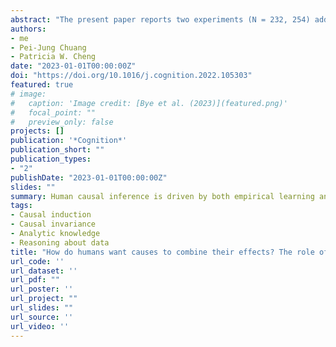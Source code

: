 ```yaml
---
abstract: "The present paper reports two experiments (N = 232, 254) addressing the question: How do reasoners reconcile the desire to have useable (i.e., invariant) causal knowledge – knowledge that holds true when applied in new circumstances/contexts – with the reality that causes often interact with other causes present in the context? The experiments test two views of how reasoners learn and generalize potentially complex causal knowledge. Previous work has focused on reasoners’ ability to learn rules (functions) describing how pre-defined candidate causes combine, potentially interactively, to produce an outcome in a domain. This empirical-function-learning view predicts that participants would generalize an acquired combination rule based on similarity to stimuli they experienced in the domain. An alternative causal-invariance view goes beyond empirical learning: it allows for the possibility that one’s current representation may not yield useable causal knowledge. This view posits that the human causal-induction process incorporates invariant knowledge as an aspiration, entailing that observed deviation from causal invariance when the knowledge is applied serves as a signal for a need to revise causal knowledge: Only invariance across contexts with potentially new causal factors justifies generalization across them. The invariance view therefore predicts that reasoners would revise their representation so that they have whole causes — potentially consisting of interacting components — that do not interact with each other, even when in their relevant experience all (pre-defined) causes interact. Across both experiments, our results favor the causal-invariance view: Participants generalize their empirically learned function (which may involve interactions) to new stimuli, but switch to the analytic causal-invariance function for both old and new stimuli at the level of the whole cause, indicating that how humans want causes to combine their effects shapes the knowledge they induce."
authors:
- me
- Pei-Jung Chuang
- Patricia W. Cheng
date: "2023-01-01T00:00:00Z"
doi: "https://doi.org/10.1016/j.cognition.2022.105303"
featured: true
# image:
#   caption: 'Image credit: [Bye et al. (2023)](featured.png)'
#   focal_point: ""
#   preview_only: false
projects: []
publication: '*Cognition*'
publication_short: ""
publication_types:
- "2"
publishDate: "2023-01-01T00:00:00Z"
slides: ""
summary: Human causal inference is driven by both empirical learning and an analytical goal for causal knowledge to generalize (i.e., be invariant across contexts). We found that people who learn complex interacting causes nonetheless represent these interactions as a 'whole cause' that applies invariantly when combined with other stimuli.
tags:
- Causal induction
- Causal invariance
- Analytic knowledge
- Reasoning about data
title: "How do humans want causes to combine their effects? The role of analytically-defined causal invariance for generalizable causal knowledge"
url_code: ''
url_dataset: ''
url_pdf: ""
url_poster: ''
url_project: ""
url_slides: ""
url_source: ''
url_video: ''
---
```

